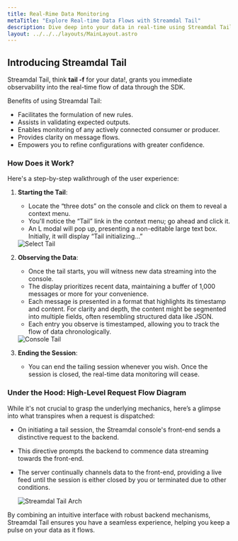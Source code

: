```yaml
---
title: Real-Rime Data Monitoring
metaTitle: "Explore Real-time Data Flows with Streamdal Tail"
description: Dive deep into your data in real-time using Streamdal Tail's intuitive interface.
layout: ../../../layouts/MainLayout.astro
---
```



## Introducing Streamdal Tail

Streamdal Tail, think **tail -f** for your data!, grants you immediate observability into the real-time flow of data through the SDK. 

Benefits of using Streamdal Tail:

- Facilitates the formulation of new rules.
- Assists in validating expected outputs.
- Enables monitoring of any actively connected consumer or producer.
- Provides clarity on message flows.
- Empowers you to refine configurations with greater confidence.

### How Does it Work?

Here's a step-by-step walkthrough of the user experience:

1. **Starting the Tail**:
    - Locate the “three dots” on the console and click on them to reveal a context menu.
    - You'll notice the “Tail” link in the context menu; go ahead and click it.
    - An L modal will pop up, presenting a non-editable large text box. Initially, it will display “Tail initializing...” 

    <img src={selectTail} alt="Select Tail" />

2. **Observing the Data**:
    - Once the tail starts, you will witness new data streaming into the console.
    - The display prioritizes recent data, maintaining a buffer of 1,000 messages or more for your convenience.
    - Each message is presented in a format that highlights its timestamp and content. For clarity and depth, the content might be segmented into multiple fields, often resembling structured data like JSON.
    - Each entry you observe is timestamped, allowing you to track the flow of data chronologically.


    <img src={consoleTail} alt="Console Tail" />

3. **Ending the Session**:
    - You can end the tailing session whenever you wish. Once the session is closed, the real-time data monitoring will cease.

### Under the Hood: High-Level Request Flow Diagram

While it's not crucial to grasp the underlying mechanics, here’s a glimpse into what transpires when a request is dispatched:

- On initiating a tail session, the Streamdal console's front-end sends a distinctive request to the backend.
- This directive prompts the backend to commence data streaming towards the front-end.
- The server continually channels data to the front-end, providing a live feed until the session is either closed by you or terminated due to other conditions.

  <img src={tailFlow} alt="Streamdal Tail Arch" />

By combining an intuitive interface with robust backend mechanisms, Streamdal Tail ensures you have a seamless experience, helping you keep a pulse on your data as it flows.

